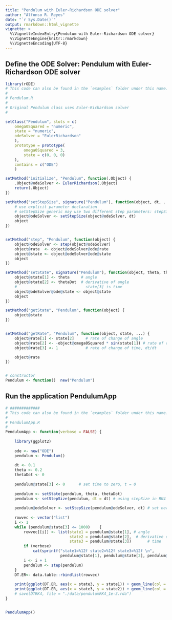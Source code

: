 ```yaml
---
title: "Pendulum with Euler-Richardson ODE solver"
author: "Alfonso R. Reyes"
date: "`r Sys.Date()`"
output: rmarkdown::html_vignette
vignette: >
  %\VignetteIndexEntry{Pendulum with Euler-Richardson ODE solver}
  %\VignetteEngine{knitr::rmarkdown}
  %\VignetteEncoding{UTF-8}
---
```


## Define the ODE Solver: Pendulum with Euler-Richardson ODE solver


```r
library(rODE)
# This code can also be found in the `examples` folder under this name:
#
# Pendulum.R
#
# Original Pendulum class uses Euler-Richardson solver
#

setClass("Pendulum", slots = c(
    omega0Squared = "numeric",
    state = "numeric",
    odeSolver = "EulerRichardson"
    ),
    prototype = prototype(
        omega0Squared = 3,
        state = c(0, 0, 0)
    ),
    contains = c("ODE")
    )

setMethod("initialize", "Pendulum", function(.Object) {
    .Object@odeSolver <- EulerRichardson(.Object)
    return(.Object)
})

setMethod("setStepSize", signature("Pendulum"), function(object, dt, ...) {
    # use explicit parameter declaration
    # setStepSize generic may use two different step parameters: stepSize and dt
    object@odeSolver <- setStepSize(object@odeSolver, dt)
    object
})


setMethod("step", "Pendulum", function(object) {
    object@odeSolver <- step(object@odeSolver)
    object@rate  <- object@odeSolver@ode@rate
    object@state <- object@odeSolver@ode@state
    object
})

setMethod("setState", signature("Pendulum"), function(object, theta, thetaDot, ...) {
    object@state[1] <- theta     # angle
    object@state[2] <- thetaDot  # derivative of angle
    #                              state[3] is time
    object@odeSolver@ode@state <- object@state
    object
})

setMethod("getState", "Pendulum", function(object) {
    object@state
})


setMethod("getRate", "Pendulum", function(object, state, ...) {
    object@rate[1] <- state[2]     # rate of change of angle
    object@rate[2] <- -object@omega0Squared * sin(state[1]) # rate of change dtheta
    object@rate[3] <- 1            # rate of change of time, dt/dt

    object@rate
})


# constructor
Pendulum <- function()  new("Pendulum")

```


## Run the application PendulumApp

```r
# #############
# This code can also be found in the `examples` folder under this name:
#
# PendulumApp.R
#
PendulumApp <- function(verbose = FALSE) {
    
    library(ggplot2)
    
    ode <- new("ODE")
    pendulum <- Pendulum()
    
    dt <- 0.1
    theta <- 0.2
    thetaDot <- 0
    
    pendulum@state[3] <- 0      # set time to zero, t = 0
    
    pendulum <- setState(pendulum, theta, thetaDot)
    pendulum <- setStepSize(pendulum, dt = dt) # using stepSize in RK4
    
    pendulum@odeSolver <- setStepSize(pendulum@odeSolver, dt) # set new step size
    
    rowvec <- vector("list")
    i <- 1
    while (pendulum@state[3] <= 1000)    {
        rowvec[[i]] <- list(state1 = pendulum@state[1], # angle
                            state2 = pendulum@state[2],  # derivative of the angle
                            state3 = pendulum@state[3])       # time
        if (verbose)
            cat(sprintf("state1=%12f state2=%12f state3=%12f \n", 
                        pendulum@state[1], pendulum@state[2], pendulum@state[3]))
        i <- i + 1
        pendulum <- step(pendulum)
    }
    DT.ER<- data.table::rbindlist(rowvec)
    
    print(ggplot(DT.ER, aes(x = state3, y = state1)) + geom_line(col = "blue"))
    print(ggplot(DT.ER, aes(x = state3, y = state2)) + geom_line(col = "red"))
    # save(DTRK4, file = "./data/pendulumRK4_1e-3.rda")
}


PendulumApp()

```

